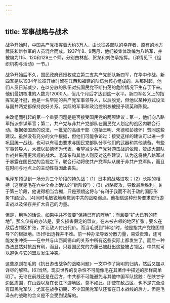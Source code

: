 ```yaml
---
---
---
```

title: 军事战略与战术
---



战争开始时，中国共产党指挥着大约3万人，由长征各部队的幸存者、原有的地方武装和新参军的人员混合而成。1937年8、9两月，他们被集体改编为八路军，并被编为115、120和129三个师，分别由林彪、贺龙和刘伯承指挥。（详情见下《组织机构与活动》一节。）

战争开始后不久，国民政府还授权成立第二支共产党部队新四军，在华中作战。新四军是以1934年长征开始时留在江西和福建的队伍为核心组成的。从那时起，他们人员日渐减少，在以分散的队伍对抗国民党不断扫荡的危险情况下生存了下来。他们最初核准的人数为12000人，但几个月后才达到这一水平。新四军名义上的指挥官是叶挺，他是一名早期的共产党军事领导人，以后脱党，但他以某种方式设法与国共两党都保持良好关系。实际的军事和政治控制权被授予项英和陈毅。

由改组而引起的第一个重要问题是是否接受国民党的两项建议：第一，他们向八路军指派参谋军官；第二，共产党与非共产党部队在国民党人划定的战区内联合行动。根据张国焘的说法，一批党的高级干部（包括王明、朱德和彭德怀）赞同这些建议。虽然没有充分的文件根据，但他们可能争论过：接受这样的建议可以进一步巩固统一战线，也可以有理由要求与国民党部队分享他们的武器和其他装备。有些军事领导人，大概以彭德怀为代表，希望减少共产党对游击战的依赖，赞成大部队作战并采用更常规的战术。毛泽东和其他人则反对这些建议，认为这将使八路军过于暴露在国民党的监视之下，联合行动将使共产党军队从属于非共产党军队，而且在时间与地点上的主动性将因此丧失。

毛泽东预见到一场分为三个阶段的持久战：（1）日本的战略进攻；（2）长期的相持（这就是毛在六中全会上确认的“新阶段”）；（3）战略反攻，导致最后胜利。关于第三阶段，他说得相当含糊，只是预期这将与“有利于我而不利于敌的国际形势”相配合。[4]同时毛敏锐地察觉到中共的战略弱点。他相信这种形势要求进行游击战以及保存并扩大自己的力量。

但是，用毛的话说，如果中共不仅要“保持已有的阵地”；而且要“扩大已有的阵地”，那么仅有的办法是，要么损害假定的盟友，在未被占领的地区扩张；要么在敌后占领区扩张，并让敌人付出代价。而当毛说到“阵地”时，他是指共产党稳固领导下的根据地。[5]作出选择并不难。前一种办法导致分散力量，易受责难，还可能发生冲突——在中共与山西阎锡山的关系中所有这些实际上都发生了。而后一种办法显然对抗战有利，而且，只要国民党的力量已被赶出这些被占领区，中共就可以避免与它的盟友发生冲突。

这些原则在毛的《抗日游击战争的战略问题》一文中作了简明的归纳，然后又加以详尽的解释。[6]当然，现实世界的复杂性不可能像毛在其著作中描述的那样简单明了。无论在前线还是在后方，中共都不可能避免与其他中国军队接触：在陕甘宁边区周围，在山西以及在长江下游地区，莫不如此。即使在敌占区，也不是完全没有国民党军队；尤其在战争初期，不少国民党军队还留在日本战线的后方。但是毛泽东的战略的含义是不会受到误解的。